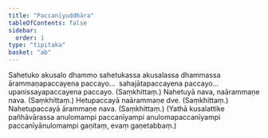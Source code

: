 ```yaml
---
title: "Paccanīyuddhāra"
tableOfContents: false
sidebar:
  order: 1
type: "tipitaka"
basket: "ab"
---
```



<DynamicBreadcrumb />

<Division number="15">

<Paragraph number="1279">
Sahetuko akusalo dhammo sahetukassa akusalassa dhammassa ārammaṇapaccayena paccayo…  sahajātapaccayena paccayo…  upanissayapaccayena paccayo. (Saṃkhittaṃ.)
</Paragraph>

</Division>
<Division number="16">

<Paragraph number="1280">
Nahetuyā nava, naārammaṇe nava. (Saṃkhittaṃ.)
</Paragraph>

<Paragraph number="1281">
Hetupaccayā naārammaṇe dve. (Saṃkhittaṃ.)
</Paragraph>

<Paragraph number="1282">
Nahetupaccayā ārammaṇe nava. (Saṃkhittaṃ.)
</Paragraph>

<Paragraph number="1283">
(Yathā kusalattike pañhāvārassa anulomampi paccanīyampi anulomapaccanīyampi paccanīyānulomampi gaṇitaṃ, evaṃ gaṇetabbaṃ.)
</Paragraph>
</Division>